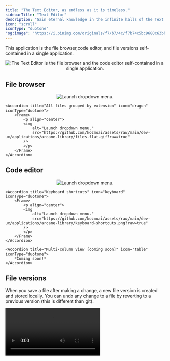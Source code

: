 ```yaml
---
title: "The Text Editor, as endless as it is timeless."
sidebarTitle: "Text Editor"
description: "Gain eternal knowledge in the infinite halls of the Text Editor."
icon: "scroll"
iconType: "duotone"
"og:image": "https://i.pinimg.com/originals/f7/b7/4c/f7b74c5bc9680c63bb749c63ab5d5f19.gif"
---
```


This application is the file browser,code editor, and file versions self-contained in a single application.

<Frame>
    <p align="center">
    <img
        alt="The Text Editor is the file browser and the code editor self-contained in a single application."
        src="https://github.com/kozmoai/assets/raw/main/dev-ux/applications/arcane-library/overview.gif?raw=true"
    />
    </p>
</Frame>

## File browser

<AccordionGroup>
    <Accordion title="All files grouped by their parent directories" icon="folder" iconType="duotone">
        <Frame>
            <p align="center">
            <img
                alt="Launch dropdown menu."
                src="https://github.com/kozmoai/assets/raw/main/dev-ux/applications/arcane-library/files-all.png?raw=true"
            />
            </p>
        </Frame>
    </Accordion>

    <Accordion title="All files grouped by extension" icon="dragon" iconType="duotone">
        <Frame>
            <p align="center">
            <img
                alt="Launch dropdown menu."
                src="https://github.com/kozmoai/assets/raw/main/dev-ux/applications/arcane-library/files-flat.gif?raw=true"
            />
            </p>
        </Frame>
    </Accordion>
</AccordionGroup>

## Code editor

<AccordionGroup>
    <Accordion title="Multi-tab support" icon="bars-progress" iconType="duotone">
        <Frame>
            <p align="center">
            <img
                alt="Launch dropdown menu."
                src="https://github.com/kozmoai/assets/raw/main/dev-ux/applications/arcane-library/multi-tab.gif?raw=true"
            />
            </p>
        </Frame>
    </Accordion>

    <Accordion title="Keyboard shortcuts" icon="keyboard" iconType="duotone">
        <Frame>
            <p align="center">
            <img
                alt="Launch dropdown menu."
                src="https://github.com/kozmoai/assets/raw/main/dev-ux/applications/arcane-library/keyboard-shortcuts.png?raw=true"
            />
            </p>
        </Frame>
    </Accordion>

    <Accordion title="Multi-column view [coming soon]" icon="table" iconType="duotone">
        *Coming soon!*
    </Accordion>
</AccordionGroup>

## File versions

When you save a file after making a change, a new file version is created and stored locally.
You can undo any change to a file by reverting to a previous version (this is different than git).

<Frame>
    <video
        controls
        className="w-full aspect-video"
        src="https://github.com/kozmoai/assets/raw/main/dev-ux/applications/arcane-library/file-versions.mp4"
    />
</Frame>

[Read more here](/getting-started/file-versions).
